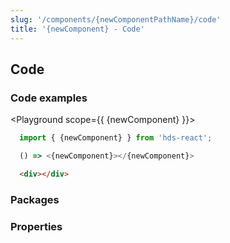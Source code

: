 ```yaml
---
slug: '/components/{newComponentPathName}/code'
title: '{newComponent} - Code'
---
```




## Code

### Code examples

<Playground scope={{ {newComponent} }}>

```jsx
  import { {newComponent} } from 'hds-react';

  () => <{newComponent}></{newComponent}>
```

```html
  <div></div>
```

</Playground>

### Packages

### Properties
